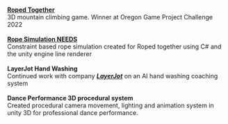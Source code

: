 \
[**Roped Together**](/projects/RopedTogether)\
3D mountain climbing game. Winner at Oregon Game Project Challenge 2022\
\
[**Rope Simulation NEEDS**](/projects/RopeSim)\
Constraint based rope simulation created for Roped together using C# and the unity engine line renderer\
\
**LayerJot Hand Washing**\
Continued work with company [***LayerJot***](https://www.layerjot.com/) on an AI hand washing coaching system\
\
**Dance Performance 3D procedural system**\
Created procedural camera movement, lighting and animation system in unity 3D for professional dance performance.

